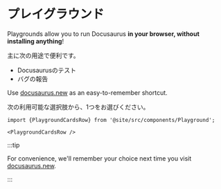 # プレイグラウンド

Playgrounds allow you to run Docusaurus **in your browser, without installing anything**!

主に次の用途で便利です。

- Docusaurusのテスト
- バグの報告

Use [docusaurus.new](https://docusaurus.new) as an easy-to-remember shortcut.

次の利用可能な選択肢から、1つをお選びください。

```mdx-code-block
import {PlaygroundCardsRow} from '@site/src/components/Playground';

<PlaygroundCardsRow />
```

:::tip

For convenience, we'll remember your choice next time you visit [docusaurus.new](https://docusaurus.new).

:::

